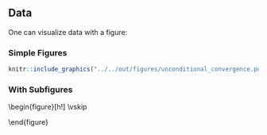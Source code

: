 ## Data

One can visualize data with a figure:

###  Simple Figures
```r
knitr::include_graphics("../../out/figures/unconditional_convergence.pdf")
```

\newpage

### With Subfigures

\begin{figure}[h!]
        \caption{\small{Figure Caption}}
        \begin{subfigure}[b]{0.475\textwidth}
            \centering
            \includegraphics[width=\textwidth]{../../out/figures/unconditional_convergence.pdf}
            \caption{\small{Subcaption to edit}}
            \label{fig:subfig1}
        \end{subfigure}
        \hfill
        \begin{subfigure}[b]{0.475\textwidth}
            \centering
            \includegraphics[width=\textwidth]{../../out/figures/conditional_convergence.pdf}
            \caption{\small{Subcaption to edit}}
            \label{fig:subfig1}
        \end{subfigure}
        \vskip\baselineskip
        \begin{subfigure}[b]{0.475\textwidth}
            \centering
            \includegraphics[width=\textwidth]{../../out/figures/aug_conditional_convergence.pdf}
            \caption{\small{Subcaption to edit}}
            \label{fig:subfig1}
        \end{subfigure}
        \hfill
\begin{fignote}
    \textit{Notes}: Figure Level notes
\end{fignote}
\end{figure}

\newpage